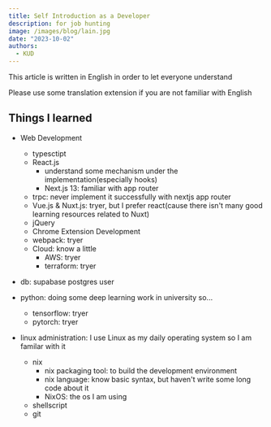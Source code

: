 ```yaml
---
title: Self Introduction as a Developer
description: for job hunting
image: /images/blog/lain.jpg
date: "2023-10-02"
authors:
  - KUD
---
```


This article is written in English in order to let everyone understand

Please use some translation extension if you are not familiar with English

## Things I learned

- Web Development
  - typesctipt
  - React.js
    - understand some mechanism under the implementation(especially hooks)
    - Next.js 13: familiar with app router
  - trpc: never implement it successfully with nextjs app router
  - Vue.js & Nuxt.js: tryer, but I prefer react(cause there isn't many good learning resources related to Nuxt)
  - jQuery
  - Chrome Extension Development
  - webpack: tryer
  - Cloud: know a little
    - AWS: tryer
    - terraform: tryer

- db: supabase postgres user

- python: doing some deep learning work in university so...
  - tensorflow: tryer
  - pytorch: tryer

- linux administration: I use Linux as my daily operating system so I am familar with it
  - nix
    - nix packaging tool: to build the development environment 
    - nix language: know basic syntax, but haven't write some long code about it
    - NixOS: the os I am using
  - shellscript
  - git
